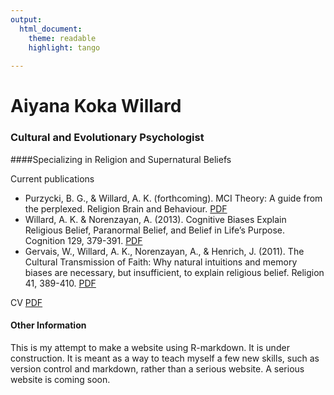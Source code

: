 ```yaml
---
output:
  html_document:
    theme: readable
    highlight: tango
    
---
```


# Aiyana Koka Willard

### Cultural and Evolutionary Psychologist 
####Specializing in Religion and Supernatural Beliefs

Current publications

  * Purzycki, B. G., & Willard, A. K. (forthcoming). MCI Theory: A guide from the perplexed. Religion Brain and Behaviour. [PDF](img/PurzyckiWillardRBB-Final.pdf)
  * Willard, A. K. & Norenzayan, A. (2013). Cognitive Biases Explain Religious Belief, Paranormal Belief, and Belief in Life’s Purpose. Cognition 129, 379-391. [PDF](img/Cognition_2013_Willard.pdf)
  * Gervais, W., Willard, A. K., Norenzayan, A., & Henrich, J. (2011). The Cultural Transmission of Faith: Why natural intuitions and memory biases are necessary, but insufficient, to explain religious belief. Religion 41, 389-410. [PDF](img/Religion_2011_Gervais.pdf)

CV [PDF](img/Aiyana_Willard_CV-2014.pdf)

#### Other Information

This is my attempt to make a website using R-markdown. It is under construction. It is meant as a way to teach myself a few new skills, such as version control and markdown, rather than a serious website. A serious website is coming soon. 